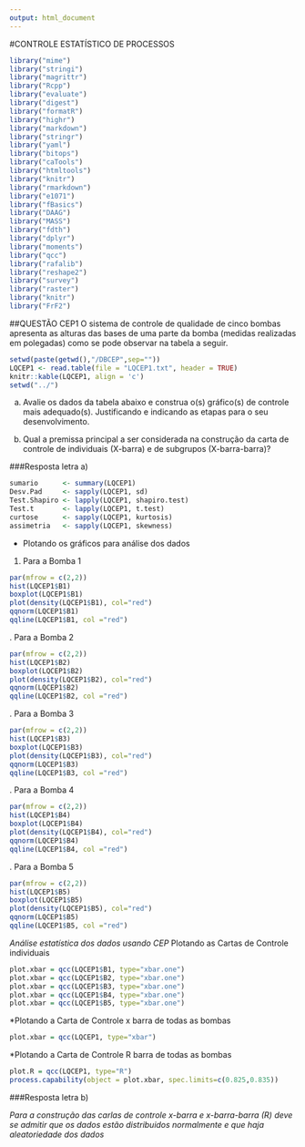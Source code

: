 ```yaml
---
output: html_document
---
```

#CONTROLE ESTATÍSTICO DE PROCESSOS
```r
library("mime")
library("stringi")
library("magrittr") 
library("Rcpp")
library("evaluate")
library("digest")
library("formatR")
library("highr")
library("markdown")
library("stringr")
library("yaml")
library("bitops")
library("caTools")
library("htmltools")
library("knitr")
library("rmarkdown")
library("e1071")
library("fBasics")
library("DAAG")
library("MASS")
library("fdth")
library("dplyr")
library("moments")
library("qcc")
library("rafalib")
library("reshape2")
library("survey")
library("raster")
library("knitr")
library("FrF2")
```

##QUESTÃO CEP1
O sistema de controle de qualidade de cinco bombas apresenta as alturas das bases de uma parte da bomba (medidas realizadas em polegadas) como se pode observar na tabela a seguir.

```r
setwd(paste(getwd(),"/DBCEP",sep=""))
LQCEP1 <- read.table(file = "LQCEP1.txt", header = TRUE)
knitr::kable(LQCEP1, align = 'c')
setwd("../")
```

a) Avalie os dados da tabela abaixo e construa o(s) gráfico(s) de controle mais adequado(s). Justificando e indicando as etapas para o seu desenvolvimento.

b) Qual a premissa principal a ser considerada na construção da carta de controle de individuais (X-barra) e de subgrupos (X-barra-barra)?

###Resposta letra a)

```r
sumario      <- summary(LQCEP1)
Desv.Pad     <- sapply(LQCEP1, sd)
Test.Shapiro <- lapply(LQCEP1, shapiro.test)
Test.t       <- lapply(LQCEP1, t.test)
curtose      <- sapply(LQCEP1, kurtosis)
assimetria   <- sapply(LQCEP1, skewness)

```

* Plotando os gráficos para análise dos dados

1. Para a Bomba 1

```r
par(mfrow = c(2,2))
hist(LQCEP1$B1)
boxplot(LQCEP1$B1)
plot(density(LQCEP1$B1), col="red")
qqnorm(LQCEP1$B1)
qqline(LQCEP1$B1, col ="red")
```
\newpage
2. Para a Bomba 2

```r
par(mfrow = c(2,2))
hist(LQCEP1$B2)
boxplot(LQCEP1$B2)
plot(density(LQCEP1$B2), col="red")
qqnorm(LQCEP1$B2)
qqline(LQCEP1$B2, col ="red")
```
\newpage
3. Para a Bomba 3

```r
par(mfrow = c(2,2))
hist(LQCEP1$B3)
boxplot(LQCEP1$B3)
plot(density(LQCEP1$B3), col="red")
qqnorm(LQCEP1$B3)
qqline(LQCEP1$B3, col ="red")
```
\newpage
4. Para a Bomba 4

```r
par(mfrow = c(2,2))
hist(LQCEP1$B4)
boxplot(LQCEP1$B4)
plot(density(LQCEP1$B4), col="red")
qqnorm(LQCEP1$B4)
qqline(LQCEP1$B4, col ="red")
```
\newpage
4. Para a Bomba 5

```r
par(mfrow = c(2,2))
hist(LQCEP1$B5)
boxplot(LQCEP1$B5)
plot(density(LQCEP1$B5), col="red")
qqnorm(LQCEP1$B5)
qqline(LQCEP1$B5, col ="red")
```

\newpage
*Análise estatística dos dados usando CEP
*Plotando as Cartas de Controle individuais

```r
plot.xbar = qcc(LQCEP1$B1, type="xbar.one")
plot.xbar = qcc(LQCEP1$B2, type="xbar.one")
plot.xbar = qcc(LQCEP1$B3, type="xbar.one")
plot.xbar = qcc(LQCEP1$B4, type="xbar.one")
plot.xbar = qcc(LQCEP1$B5, type="xbar.one")
```

*Plotando a Carta de Controle x barra de todas as bombas
```r
plot.xbar = qcc(LQCEP1, type="xbar")
```

*Plotando a Carta de Controle R barra de todas as bombas 
```r
plot.R = qcc(LQCEP1, type="R")
process.capability(object = plot.xbar, spec.limits=c(0.825,0.835))
```

###Resposta letra b)

*Para a construção das carlas de controle x-barra e x-barra-barra (R) deve se admitir que os dados estão distribuidos normalmente e que haja aleatoriedade dos dados*

\newpage
